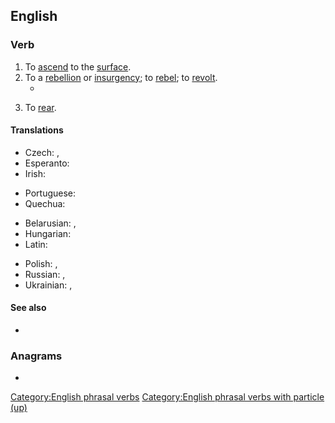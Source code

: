 ==English==

===Verb===
{{en-verb|rise<,,rose,risen> up}}

# To [[ascend]] to the [[surface]].
# To {{l|en|mount|id=launch}} a [[rebellion]] or [[insurgency]]; to [[rebel]]; to [[revolt]].
#*{{quote-video game|en||developer={{w|BioWare}}|title={{w|Mass Effect (video game)|Mass Effect}}|location=Redwood City|publisher=Electronic Arts|year=2008|platform=PC|scene=Citadel|genre=[[science fiction|Science Fiction]]|isbn=9780784546642|oclc=246633669|passage=Captain Anderson: Shepard's right. We're headed for war with the Reapers. If we lose, it's the end of all life as we know it. And no other species in the galaxy truly understands what it will take to survive.<br>Captain Anderson: The other races have to follow our lead. We need to take control. It's time for humanity to '''rise up''' and seize its destiny!}}
# {{lb|en|of a horse etc}} To [[rear]].

====Translations====
{{trans-top|to ascend to the surface}}
* Czech: {{t|cs|povstávat|impf}}, {{t|cs|povstat|pf}}
* Esperanto: {{t|eo|leviĝi}}
* Irish: {{t|ga|éirigh suas}}
{{trans-mid}}
* Portuguese: {{t|pt|erguer-se}}
* Quechua: {{t|qu|lluqsiy}}
{{trans-bottom}}

{{trans-top-also|to mount a rebellion|rebel|revolt}}
* Belarusian: {{t|be|паўстава́ць|impf}}, {{t|be|паўста́ць|pf}}
* Hungarian: {{t+|hu|felkel}}
* Latin: {{t|la|īnsurgō}}
{{trans-mid}}
* Polish: {{t+|pl|powstawać|impf}}, {{t+|pl|powstać|pf}}
* Russian: {{t+|ru|восстава́ть|impf}}, {{t+|ru|восста́ть|pf}}
* Ukrainian: {{t|uk|повстава́ти|impf}}, {{t|uk|повста́ти|pf}}
{{trans-bottom}}

====See also====
* {{l|en|uprise}}

===Anagrams===
* {{anagrams|en|a=eiprsu|Epirus|uprise}}

[[Category:English phrasal verbs]]
[[Category:English phrasal verbs with particle (up)]]